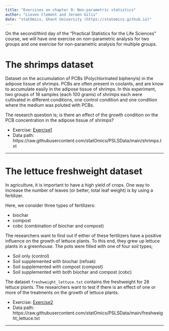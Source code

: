 ```yaml
---
title: "Exercises on chapter 9: Non-parametric statistics"
author: "Lieven Clement and Jeroen Gilis"
date: "statOmics, Ghent University (https://statomics.github.io)"
---
```


On the second/third day of the "Practical Statistics for the Life Sciences" course, we will have one exercise on non-parametric analysis for two groups and one exercise for non-parametric analysis for multiple groups.

# The shrimps dataset

Dataset on the accumulation of PCBs (Polychlorinated biphenyls)
in the adipose tissue of shrimps. PCBs are often present in coolants, and are
know to accumulate easily in the adipose tissue of shrimps. In this experiment,
two groups of 18 samples (each 100 grams) of shrimps each were cultivated
in different conditions, one control condition and one condition
where the medium was poluted with PCBs.

The research question is; is there an effect of the growth condition on the PCB
concentration in the adipose tissue of shrimps?

- Exercise: [Exercise1](./09_1_shrimps.html)
- Data path: https://raw.githubusercontent.com/statOmics/PSLSData/main/shrimps.txt
<!-- - Solution: [Solution1](./09_1_shrimps_sol.html) -->

---

# The lettuce freshweight dataset

In agriculture, it is important to have a high yield of crops. One way to
increase the number of leaves (or better, total leaf weight) is by using a
fertilizer.

Here, we consider three types of fertilizers:

  - biochar
  - compost
  - cobc (combination of biochar and compost)

The researchers want to find out if either of these fertilizers have a positive
influence on the growth of lettuce plants. To this end, they grew up lettuce
plants in a greenhouse. The pots were filled with one of four soil types;

  - Soil only (control)
  - Soil supplemented with biochar (refoak)
  - Soil supplemented with compost (compost)
  - Soil supplemented with both biochar and compost (cobc)

The dataset `freshweight_lettuce.txt` contains the freshweight for 28 lettuce
plants. The researchers want to test if there is an effect of one or more of
the treatments on the growth of lettuce plants.

- Exercise: [Exercise2](./09_2_lettuce.html)
- Data path: https://raw.githubusercontent.com/statOmics/PSLSData/main/freshweight_lettuce.txt
<!-- - Solution: [Solution2](./09_2_lettuce_sol.html) -->

---
